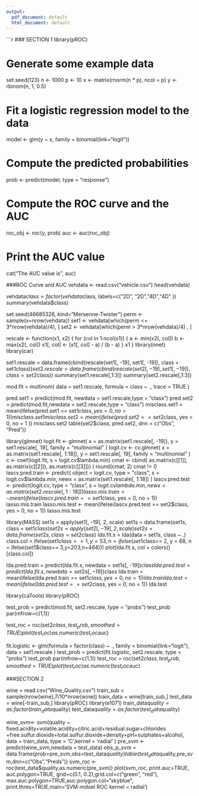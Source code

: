 ```yaml
---
output:
  pdf_document: default
  html_document: default
---
```

```r
### SECTION 1
library(pROC)

# Generate some example data
set.seed(123)
n <- 1000
p <- 10
x <- matrix(rnorm(n * p), ncol = p)
y <- rbinom(n, 1, 0.5)

# Fit a logistic regression model to the data
model <- glm(y ~ x, family = binomial(link="logit"))

# Compute the predicted probabilities
prob <- predict(model, type = "response")

# Compute the ROC curve and the AUC
roc_obj <- roc(y, prob)
auc <- auc(roc_obj)

# Print the AUC value
cat("The AUC value is", auc)


###ROC Curve and AUC
vehdata <- read.csv("vehicle.csv")
head(vehdata)

vehdata$class = factor(vehdata$class, labels=c("2D", "2D","4D","4D" )) 
summary(vehdata$class)



set.seed(46685326, kind="Mersenne-Twister")
perm <- sample(x=nrow(vehdata)) 
set1 <- vehdata[which(perm <= 3*nrow(vehdata)/4), ] 
set2 <- vehdata[which(perm > 3*nrow(vehdata)/4) , ]


rescale <- function(x1, x2) {
  for (col in 1:ncol(x1)) {
    a <- min(x2[, col])
    b <- max(x2[, col])
    x1[, col] <- (x1[, col] - a) / (b - a)
  }
  x1
}
library(nnet)
library(car)

set1.rescale = data.frame(cbind(rescale(set1[, -19], set1[, -19]),
                                class = set1$class))
set2.rescale = data.frame(cbind(rescale(set2[, -19], set1[, -19]),
                                class = set2$class))
summary(set1.rescale[,1:3])
summary(set2.rescale[,1:3])

mod.fit = multinom(
  data = set1.rescale, formula = class ~ .,
  trace = TRUE
)




pred.set1 = predict(mod.fit,
                    newdata = set1.rescale,type = "class")
pred.set2 = predict(mod.fit,newdata = set2.rescale,type = "class")
misclass.set1 = mean(ifelse(pred.set1 == set1$class,yes = 0, no = 1))
misclass.set1
misclass.set2 = mean(ifelse(pred.set2 == set2$class,
                            yes = 0, no = 1
))
misclass.set2
table(set2$class, pred.set2, dnn = c("Obs", "Pred"))

library(glmnet)
logit.fit <- glmnet(
  x = as.matrix(set1.rescale[, -19]),
  y = set1.rescale[, 19], family = "multinomial"
)
logit.cv <- cv.glmnet(
  x = as.matrix(set1.rescale[, 1:18]),
  y = set1.rescale[, 19], family = "multinomial"
)
c <- coef(logit.fit, s = logit.cv$lambda.min)
cmat <- cbind(
  as.matrix(c[[1]], as.matrix(c[[2]]), as.matrix(c[[3]]))
)
round(cmat, 2)
cmat != 0
lascv.pred.train <- predict(
  object = logit.cv, type = "class",
  s = logit.cv$lambda.min,
  newx = as.matrix(set1.rescale[, 1:18])
)
lascv.pred.test <- predict(logit.cv,
                           type = "class",
                           s = logit.cv$lambda.min,
                           newx = as.matrix(set2.rescale[, 1:18])
)
lasso.mis.train <-
  mean(ifelse(lascv.pred.train == set1$class, yes = 0, no = 1))
lasso.mis.train
lasso.mis.test <-
  mean(ifelse(lascv.pred.test == set2$class, yes = 0, no = 1))
lasso.mis.test

library(MASS)
set1s = apply(set1[, -19], 2, scale)
set1s = data.frame(set1s, class = set1$class)
set2s = apply(set2[, -19], 2, scale)
set2s = data.frame(set2s, class = set2$class)
lda.fit.s = lda(data = set1s, class ~ .)
class.col = ifelse(set1$class==1, y = 53, n = ifelse(set1$class== 2, y = 68, n = ifelse(set1$class== 3,y=203,n=464)))
plot(lda.fit.s, col = colors()[class.col])

lda.pred.train = predict(lda.fit.s, newdata = set1s[, -19])$class
lda.pred.test = predict(lda.fit.s, newdata = set2s[, -19])$class
lda.train = mean(ifelse(lda.pred.train == set1$class, yes = 0, no = 1))
lda.train
lda.test = mean(ifelse(lda.pred.test == set2$class, yes = 0, no = 1))
lda.test

library(caTools)
library(pROC)

test_prob = predict(mod.fit, set2.rescale, type = "probs")
test_prob
par(mfrow=c(1,1))

test_roc = roc(set2$class, test_prob,  smoothed = TRUE)
plot(test_roc)
as.numeric(test_roc$auc)





fit.logistic <- glm(formula = factor(class) ~ ., family = binomial(link="logit"), data = set1.rescale )
test_prob = predict(fit.logistic, set2.rescale, type = "probs")
test_prob
par(mfrow=c(1,1))
test_roc = roc(set2$class, test_prob,  smoothed = TRUE)
plot(test_roc)
as.numeric(test_roc$auc)


###SECTION 2

wine = read.csv("Wine_Quality.csv") 
train_sub = sample(nrow(wine),7/10*nrow(wine))
train_data = wine[train_sub,]
test_data = wine[-train_sub,]
library(pROC) 
library(e1071)
train_data$quality = as.factor(train_data$quality)
test_data$quality = as.factor(test_data$quality)

wine_svm<- svm(quality ~  fixed.acidity+volatile.acidity+citric.acid+residual.sugar+chlorides
               +free.sulfur.dioxide+total.sulfur.dioxide+density+pH+sulphates+alcohol, 
               data = train_data,
               type = 'C',kernel = 'radial' )
pre_svm <- predict(wine_svm,newdata = test_data)
obs_p_svm = data.frame(prob=pre_svm,obs=test_data$quality)
table(test_data$quality,pre_svm,dnn=c("Obs","Preds"))
svm_roc <- roc(test_data$quality,as.numeric(pre_svm))
plot(svm_roc, print.auc=TRUE, auc.polygon=TRUE, grid=c(0.1, 0.2),grid.col=c("green", "red"), max.auc.polygon=TRUE,auc.polygon.col="skyblue", print.thres=TRUE,main='SVM-mdoel ROC kernel = radial')

